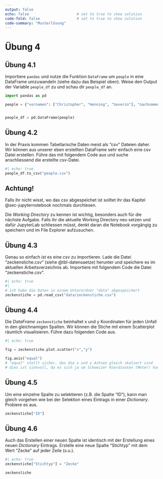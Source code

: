 ```yaml
---
output: false
echo: false                      # set to true to show solution
code-fold: false                 # set to true to show solution
code-summary: "Musterlösung"    
---
```


# Übung 4

## Übung 4.1

Importiere `pandas` und nutze die Funktion `DataFrame` um `people` in eine DataFrame umzuwandeln (siehe dazu das Beispiel oben). Weise den Output der Variable `people_df` zu und schau dir `people_df` an.

```python
import pandas as pd

people = {"vornamen": ["Christopher", "Henning", "Severin"], "nachnamen": ["Annen","May", "Kantereit"], "groessen": [174, 182, 162]}


people_df = pd.DataFrame(people)
```

## Übung 4.2 {#sec-ex-to-csv}

In der Praxis kommen Tabellarische Daten meist als "csv" Dateien daher. Wir können aus unserer eben erstellten DataFrame sehr einfach eine csv Datei erstellen. Führe das mit folgendem Code aus und suche anschliessend die erstellte csv-Datei.

```python
#| echo: true
people_df.to_csv("people.csv")
```

:::{.callout-note}
## Achtung!

Falls ihr nicht wisst, wo das csv abgespeichet ist solltet ihr das Kapitel @sec-jupyternotebook nochmals durchlesen. 

Die *Working Directory* zu kennen ist wichtig, besonders auch für die nächste Aufgabe. Falls ihr die aktuelle Working Directory neu setzen und dafür JupyterLab schliessen müsst, denkt daran die Notebook vorgängig zu speichern und im File Explorer aufzusuchen.
:::

## Übung 4.3 {#sec-ex-import-zeckenstiche}

Genau so einfach ist es eine csv zu importieren. Lade die Datei "zeckenstiche.csv" (siehe @tbl-datensaetze) herunter und speichere es im aktuellen Arbeitsverzeichnis ab. Importiere mit folgendem Code die Datei "zeckenstiche.csv".

```python
#| echo: true
#| 
# ich habe die Daten in einem Unterordner "data" abgespeichert
zeckenstiche = pd.read_csv("data/zeckenstiche.csv")
```

## Übung 4.4 {#sec-ex-scatterplot}

Die *DataFrame* `zeckenstiche` beinhaltet x und y Koordinaten für jeden Unfall in den gleichnamigen Spalten. Wir können die Stiche mit einem Scatterplot räumlich visualisieren. Führe dazu folgenden Code aus. 

```python
#| echo: true

fig = zeckenstiche.plot.scatter("x","y")

fig.axis("equal")
# "equal" stellt sicher, das die x und y Achsen gleich skaliert sind
# dies ist sinnvoll, da es sich ja um Schweizer Koordinaten (Meter) handelt
```

## Übung 4.5 {#sec-ex-sel-col}

Um eine einzelne Spalte zu selektieren (z.B. die Spalte "ID"), kann man gleich vorgehen wie bei der Selektion eines Eintrags in einer *Dictionary*. Probiere es aus.

```python
zeckenstiche["ID"]
```

## Übung 4.6 {#sec-ex-new-col}

Auch das Erstellen einer neuen Spalte ist identisch mit der Erstellung eines neuen *Dictionary* Eintrags. Erstelle eine neue Spalte "Stichtyp" mit dem Wert "Zecke" auf jeder Zeile (s.u.).

```python
#| echo: true
zeckenstiche["Stichtyp"] = "Zecke"
```

```python
zeckenstiche
```

